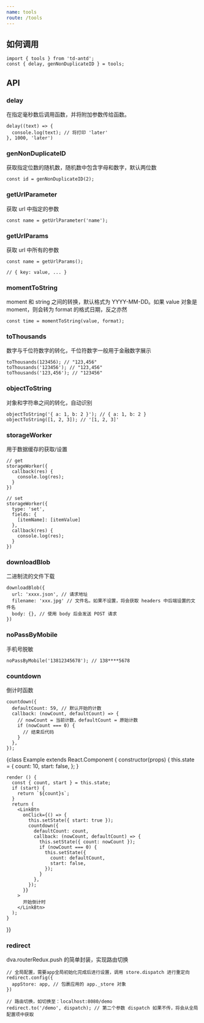 ```yaml
---
name: tools
route: /tools
---
```



## 如何调用

```
import { tools } from 'td-antd';
const { delay, genNonDuplicateID } = tools;
```

## API

### delay

在指定毫秒数后调用函数，并将附加参数传给函数。

```
delay((text) => {
  console.log(text); // 将打印 'later'
}, 1000, 'later')
```

### genNonDuplicateID

获取指定位数的随机数，随机数中包含字母和数字，默认两位数

```
const id = genNonDuplicateID(2);
```

### getUrlParameter

获取 url 中指定的参数

```
const name = getUrlParameter('name');
```

### getUrlParams

获取 url 中所有的参数

```
const name = getUrlParams();

// { key: value, ... }
```

### momentToString

moment 和 string 之间的转换，默认格式为 YYYY-MM-DD。如果 value 对象是 moment，则会转为 format 的格式日期，反之亦然

```
const time = momentToString(value, format);
```

### toThousands

数字与千位符数字的转化，千位符数字一般用于金融数字展示

```
toThousands(123456); // "123,456"
toThousands('123456'); // "123,456"
toThousands('123,456'); // "123456"
```

### objectToString

对象和字符串之间的转化，自动识别

```
objectToString('{ a: 1, b: 2 }'); // { a: 1, b: 2 }
objectToString([1, 2, 3]); // '[1, 2, 3]'
```

### storageWorker

用于数据缓存的获取/设置

```
// get
storageWorker({
  callback(res) {
    console.log(res);
  }
})

// set
storageWorker({
  type: 'set',
  fields: {
    [itemName]: [itemValue]
  },
  callback(res) {
    console.log(res);
  }
})
```

### downloadBlob

二进制流的文件下载

```
downloadBlob({
  url: 'xxxx.json', // 请求地址
  filename: 'xxx.jpg' // 文件名。如果不设置，将会获取 headers 中后端设置的文件名
  body: {}, // 使用 body 后会发送 POST 请求
})
```

### noPassByMobile

手机号脱敏

```
noPassByMobile('13812345678'); // 138****5678
```

### countdown

倒计时函数

```
countdown({
  defaultCount: 59, // 默认开始的计数
  callback: (nowCount, defaultCount) => {
    // nowCount = 当前计数，defaultCount = 原始计数
    if (nowCount === 0) {
      // 结束后代码
    }
  },
});
```

<Playground>
  {class Example extends React.Component {
    constructor(props) {
      this.state = {
        count: 10,
        start: false,
      };
    }

    render () {
      const { count, start } = this.state;
      if (start) {
        return `${count}s`;
      }
      return (
        <LinkBtn
          onClick={() => {
            this.setState({ start: true });
            countdown({
              defaultCount: count,
              callback: (nowCount, defaultCount) => {
                this.setState({ count: nowCount });
                if (nowCount === 0) {
                  this.setState({
                    count: defaultCount,
                    start: false,
                  });
                }
              },
            });
          }}
        >
          开始倒计时
        </LinkBtn>
      );
    }
  }}
</Playground>

### redirect

dva.routerRedux.push 的简单封装，实现路由切换

```
// 全局配置，需要app全局初始化完成后进行设置，调用 store.dispatch 进行重定向
redirect.config({
  appStore: app, // 包裹应用的 app._store 对象
})

// 路由切换，如切换至：localhost:8080/demo
redirect.to('/demo', dispatch); // 第二个参数 dispatch 如果不传，将会从全局配置项中获取
```